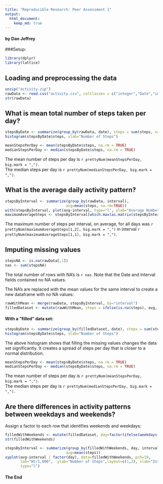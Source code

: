 ```yaml
---
title: "Reproducible Research: Peer Assessment 1"
output: 
  html_document:
    keep_md: true
---
```

#### by Dan Jeffrey  

###Setup: 
```r
library(dplyr)
library(lattice)
```
  
  
## Loading and preprocessing the data
```r
unzip("activity.zip")
rawData <- read.csv("activity.csv", colClasses = c("integer","Date","integer"))
str(rawData)
```
  
  
## What is mean total number of steps taken per day?
```r
stepsByDate <- summarize(group_by(rawData, date), steps = sum(steps, na.rm=TRUE))
histogram(stepsByDate$steps, xlab="Number of Steps")
```
```r
meanStepsPerDay <- mean(stepsByDate$steps, na.rm = TRUE)
medianStepsPerDay <- median(stepsByDate$steps, na.rm = TRUE)
```
The mean number of steps per day is `r prettyNum(meanStepsPerDay, big.mark = ",")`.  
The median steps per day is `r prettyNum(medianStepsPerDay, big.mark = ",")`.  
  
  
## What is the average daily activity pattern?
```r
stepsByInterval <- summarize(group_by(rawData, interval), 
                            avg=mean(steps, na.rm=TRUE))
with(stepsByInterval, plot(avg~interval, type="l", ylab="Average Number of Steps", xlab="Interval"))
maximumAverageSteps <- stepsByInterval[which.max(as.matrix(stepsByInterval)[,2]),]
```
The maximum number of steps per interval, on average, for all days was `r prettyNum(maximumAverageSteps[1,2], big.mark = ",")` in interval `r prettyNum(maximumAverageSteps[1,1], big.mark = ",")`.  

## Imputing missing values
```r
stepsNA <- is.na(rawData[,1])
nas <- sum(stepsNA)
```
The total number of rows with NA's is `r nas`.  Note that the Date and Interval fields contained no NA values.

The NA's are replaced with the mean values for the same interval to create a new dataframe with no NA values:
```r
rawWithMean <- merge(rawData, stepsByInterval, by="interval")
filledDataset <- mutate(rawWithMean, steps = ifelse(is.na(steps), avg, steps))
```
  
#### With a "filled" data set: 
```r
stepsByDate <- summarize(group_by(filledDataset, date), steps = sum(steps, na.rm=TRUE))
histogram(stepsByDate$steps, xlab="Number of Steps")
```
  
The above histogram shows that filling the missing values changes the data set significantly. It creates a spread of steps per day that is closer to a normal distribution.  
  
```r
meanStepsPerDay <- mean(stepsByDate$steps, na.rm = TRUE)
medianStepsPerDay <- median(stepsByDate$steps, na.rm = TRUE)
```
The mean number of steps per day is `r prettyNum(meanStepsPerDay, big.mark = ",")`.   
The median steps per day is `r prettyNum(medianStepsPerDay, big.mark = ",")`.  

## Are there differences in activity patterns between weekdays and weekends?
Assign a factor to each row that identifies weekends and weekdays:
```r
filledWithWeekends <- mutate(filledDataset, day=factor(ifelse(weekdays(rawData$date) == "Saturday" | weekdays(rawData$date) == "Sunday", "weekend","weekday")))
str(filledWithWeekends)
```

```r
stepsByInterval <- summarize(group_by(filledWithWeekends, day, interval), 
                            avg=mean(steps))
xyplot(avg~interval | factor(day), data=filledWithWeekends, pch=19,
       lab="Wt/1,000",  ylab="Number of Steps",layout=c(1,2), xlab="Interval",
       type="l")
```

#### The End


